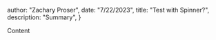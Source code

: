 



  author: "Zachary Proser",
  date: "7/22/2023",
  title: "Test with Spinner?",
  description: "Summary", 
 }

  
 Content
  
